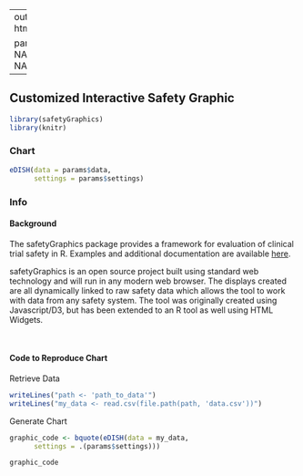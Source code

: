 
---
output:
  html_document

params:
  data: NA
  settings: NA
  
---


## Customized Interactive Safety Graphic {.tabset .tabset-fade} 

```r
library(safetyGraphics)
library(knitr)
```

### Chart

```r

eDISH(data = params$data,
      settings = params$settings)

```

### Info

#### Background
The safetyGraphics package provides a framework for evaluation of clinical trial safety in R. Examples and additional documentation are available [here](https://github.com/ASA-DIA-InteractiveSafetyGraphics/safetyGraphics).

safetyGraphics is an open source project built using standard web technology and will run in any modern web browser. The displays created are all dynamically linked to raw safety data which allows the tool to work with data from any safety system. The tool was originally created using Javascript/D3, but has been extended to an R tool as well using HTML Widgets.  
  
<br>

#### Code to Reproduce Chart

Retrieve Data
```r

writeLines("path <- 'path_to_data'")
writeLines("my_data <- read.csv(file.path(path, 'data.csv'))")

```

Generate Chart
```r

graphic_code <- bquote(eDISH(data = my_data,
      settings = .(params$settings)))

graphic_code

```
